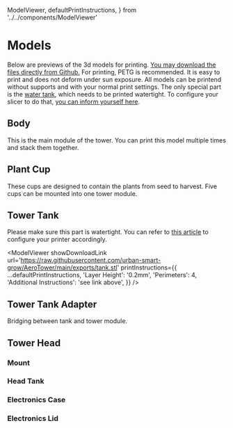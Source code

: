   ModelViewer,
  defaultPrintInstructions,
} from '../../components/ModelViewer'

<Head>
  <title>AeroTower Models</title>
</Head>

# Models

Below are previews of the 3d models for printing. [You may download the files directly from Github.](https://github.com/urban-smart-grow/AeroTower/tree/main/exports)
For printing, PETG is recommended. It is easy to print and does not deform under sun exposure.
All models can be printend without supports and with your normal print settings.
The only special part is the [water tank](#tower-tank), which needs to be printed watertight. To configure your slicer to do that, [you can inform yourself here](https://help.prusa3d.com/article/watertight-prints_112324).

## Body

This is the main module of the tower. You can print this model multiple times and stack them together.

<ModelViewer
  showDownloadLink
  url='https://raw.githubusercontent.com/urban-smart-grow/AeroTower/main/exports/body.stl'
  printInstructions={defaultPrintInstructions}
/>

## Plant Cup

These cups are designed to contain the plants from seed to harvest.
Five cups can be mounted into one tower module.

<ModelViewer
  showDownloadLink
  url='https://raw.githubusercontent.com/urban-smart-grow/AeroTower/main/exports/plant_cup.stl'
  printInstructions={defaultPrintInstructions}
/>

## Tower Tank

Please make sure this part is watertight. You can refer to [this article](https://help.prusa3d.com/article/watertight-prints_112324) to configure your printer accordingly.

<ModelViewer
  showDownloadLink
  url='https://raw.githubusercontent.com/urban-smart-grow/AeroTower/main/exports/tank.stl'
  printInstructions={{
    ...defaultPrintInstructions,
    'Layer Height': '0.2mm',
    'Perimeters': 4,
    'Additional Instructions': 'see link above',
  }}
/>

## Tower Tank Adapter

Bridging between tank and tower module.

<ModelViewer
  showDownloadLink
  url='https://raw.githubusercontent.com/urban-smart-grow/AeroTower/main/exports/tank_adapter.stl'
  printInstructions={defaultPrintInstructions}
/>

## Tower Head

### Mount

<ModelViewer
  showDownloadLink
  url='https://raw.githubusercontent.com/urban-smart-grow/AeroTower/main/exports/head_mount.stl'
  printInstructions={defaultPrintInstructions}
/>

### Head Tank

<ModelViewer
  showDownloadLink
  url='https://raw.githubusercontent.com/urban-smart-grow/AeroTower/main/exports/head_tank.stl'
  printInstructions={defaultPrintInstructions}
/>

### Electronics Case

<ModelViewer
  showDownloadLink
  url='https://raw.githubusercontent.com/urban-smart-grow/AeroTower/main/exports/head_electronics_case.stl'
  printInstructions={defaultPrintInstructions}
/>

### Electronics Lid

<ModelViewer
  showDownloadLink
  url='https://raw.githubusercontent.com/urban-smart-grow/AeroTower/main/exports/head_electronics_lid.stl'
  printInstructions={defaultPrintInstructions}
/>
